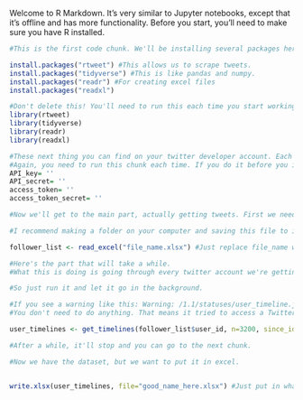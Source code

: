Welcome to R Markdown. It's very similar to Jupyter notebooks, except that it's offline and has more functionality. Before you start, you'll need to make sure you have R installed. 

```{r}
#This is the first code chunk. We'll be installing several packages here. You only need to do this once. Afterwards, feel free to delete this. 

install.packages("rtweet") #This allows us to scrape tweets. 
install.packages("tidyverse") #This is like pandas and numpy. 
install.packages("readr") #For creating excel files
install.packages("readxl")

```

```{r}
#Don't delete this! You'll need to run this each time you start working. 
library(rtweet)
library(tidyverse)
library(readr)
library(readxl)
```

```{r}
#These next thing you can find on your twitter developer account. Each of us should have different ones. Make sure to put yours in quotes ' '
#Again, you need to run this chunk each time. If you do it before you insert your keys, you'll get an error. 
API_key= ''
API_secret= ''
access_token= ''
access_token_secret= ''
```

```{r}
#Now we'll get to the main part, actually getting tweets. First we need our dataset. 

#I recommend making a folder on your computer and saving this file to it. Also put all the Excel files in there. That'll make things easier. 

follower_list <- read_excel("file_name.xlsx") #Just replace file_name with the file. You need the .xlsx, or it won't work.

```

```{r}
#Here's the part that will take a while. 
#What this is doing is going through every twitter account we're getting information from and grabbing every tweet from early January until May 22nd. It's a lot. The main limit is from Twitter, which basically artificially imposes download limits to prevent people from downloading literally their entire archive. So we can get (I think) about 10,000 tweets every 15 minutes. It adds up really quickly, though- this final dataset will be big. 

#So just run it and let it go in the background. 

#If you see a warning like this: Warning: /1.1/statuses/user_timeline.json - Not authorized.
#You don't need to do anything. That means it tried to access a Twitter account that was set to private and couldn't. About 1/4-1/3 are like that. 

user_timelines <- get_timelines(follower_list$user_id, n=3200, since_id = '1469227360893427716', retryonratelimit =TRUE, include_rts=FALSE)

#After a while, it'll stop and you can go to the next chunk.  
```

```{r}
#Now we have the dataset, but we want to put it in excel. 


write.xlsx(user_timelines, file="good_name_here.xlsx") #Just put in what you want the file to be called. Don't forget the .xlsx at the end! It won't work without it. It should just stick the new file into same folder as this R Studio document.
```


